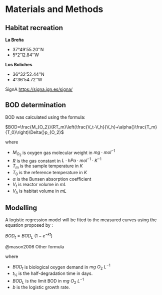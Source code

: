 # Materials and Methods

## Habitat recreation {.unnumbered}

**La Breña**

-   37°49'55.20''N
-   5°2'12.84''W

**Los Boliches**

-   36°32'52.44''N
-   4°36'54.72''W

SignA <https://signa.ign.es/signa/>

## BOD determination {.unnumbered}

BOD was calculated using the formula:

$BOD=\frac{M_{O_2}}{RT_m}\left(\frac{V_t-V_h}{V_h}+\alpha{}\frac{T_m}{T_0}\right)\Delta{}p_{O_2}$

where

-   $M_{O_2}$ is oxygen gas molecular weight in $mg\cdot{}mol^{-1}$
-   $R$ is the gas constant in $L\cdot{}hPa\cdot{}mol^{-1}\cdot{}K^{-1}$
-   $T_m$ is the sample temperature in $K$
-   $T_0$ is the reference temperature in $K$
-   $\alpha$ is the Bunsen absorption coefficient
-   $V_t$ is reactor volume in $mL$
-   $V_h$ is habitat volume in $mL$


## Modelling {.unnumbered}

A logistic regression model will be fited to the measured curves using the equation proposed by :

$BOD_t=BOD_L\ (1-e^{-kt})$

@mason2006 Other formula

where

-   $BOD_t$ is biological oxygen demand in $mg\ O_2\ L^{-1}$
-   $t_{½}$ is the half-degradation time in days.
-   $BOD_L$ is the limit BOD in $mg\ O_2\ L^{-1}$
-   $b$ is the logistic growth rate.